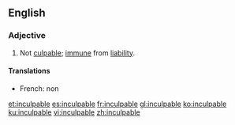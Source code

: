 ==English==

===Adjective===
{{en-adj}}

# Not [[culpable]]; [[immune]] from [[liability]].

====Translations====
{{trans-top|not culpable}}
* French: non {{t+|fr|coupable}}
{{trans-mid}}
{{trans-bottom}}

[[et:inculpable]]
[[es:inculpable]]
[[fr:inculpable]]
[[gl:inculpable]]
[[ko:inculpable]]
[[ku:inculpable]]
[[vi:inculpable]]
[[zh:inculpable]]